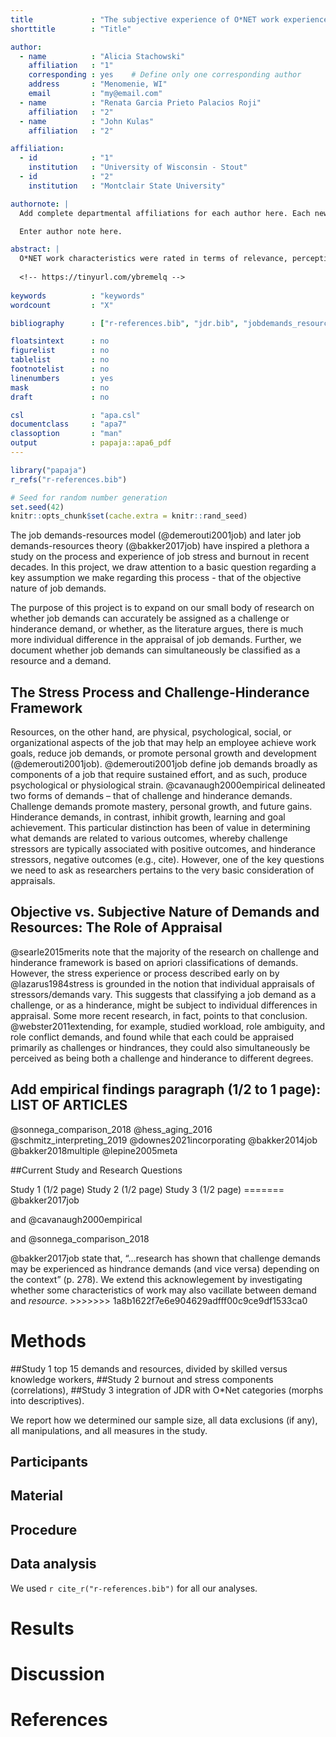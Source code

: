 ```yaml
---
title             : "The subjective experience of O*NET work experiences as demands and resources"
shorttitle        : "Title"

author: 
  - name          : "Alicia Stachowski"
    affiliation   : "1"
    corresponding : yes    # Define only one corresponding author
    address       : "Menomenie, WI"
    email         : "my@email.com"
  - name          : "Renata Garcia Prieto Palacios Roji"
    affiliation   : "2"
  - name          : "John Kulas"
    affiliation   : "2"

affiliation:
  - id            : "1"
    institution   : "University of Wisconsin - Stout"
  - id            : "2"
    institution   : "Montclair State University"

authornote: |
  Add complete departmental affiliations for each author here. Each new line herein must be indented, like this line.

  Enter author note here.

abstract: |
  O*NET work characteristics were rated in terms of relevance, perception of demand, and perception as resource. 
  
  <!-- https://tinyurl.com/ybremelq -->
  
keywords          : "keywords"
wordcount         : "X"

bibliography      : ["r-references.bib", "jdr.bib", "jobdemands_resources_bibtex.bib"]

floatsintext      : no
figurelist        : no
tablelist         : no
footnotelist      : no
linenumbers       : yes
mask              : no
draft             : no

csl               : "apa.csl"
documentclass     : "apa7"
classoption       : "man"
output            : papaja::apa6_pdf
---
```


```r
library("papaja")
r_refs("r-references.bib")
```

```r
# Seed for random number generation
set.seed(42)
knitr::opts_chunk$set(cache.extra = knitr::rand_seed)
```

The job demands-resources model (@demerouti2001job) and later job demands-resources theory (@bakker2017job) have inspired a plethora a study on the process and experience of job stress and burnout in recent decades. In this project, we draw attention to a basic question regarding a key assumption we make regarding this process - that of the objective nature of job demands.

   The purpose of this project is to expand on our small body of research on whether job demands can accurately be assigned as a challenge or hinderance demand, or whether, as the literature argues, there is much more individual difference in the appraisal of job demands. Further, we document whether job demands can simultaneously be classified as a resource and a demand. 
    
## The Stress Process and Challenge-Hinderance Framework
  Resources, on the other hand, are physical, psychological, social, or organizational aspects of the job that may help an employee achieve work goals, reduce job demands, or promote personal growth and development (@demerouti2001job). @demerouti2001job define job demands broadly as components of a job that require sustained effort, and as such, produce psychological or physiological strain. @cavanaugh2000empirical delineated two forms of demands – that of challenge and hinderance demands. Challenge demands promote mastery, personal growth, and future gains. Hinderance demands, in contrast, inhibit growth, learning and goal achievement. This particular distinction has been of value in determining what demands are related to various outcomes, whereby challenge stressors are typically associated with positive outcomes, and hinderance stressors, negative outcomes (e.g., cite). However, one of the key questions we need to ask as researchers pertains to the very basic consideration of appraisals.
  
## Objective vs. Subjective Nature of Demands and Resources: The Role of Appraisal
  @searle2015merits note that the majority of the research on challenge and hinderance framework is based on apriori classifications of demands. However, the stress experience or process described early on by @lazarus1984stress is grounded in the notion that individual appraisals of stressors/demands vary. This suggests that classifying a job demand as a challenge, or as a hinderance, might be subject to individual differences in appraisal. Some more recent research, in fact, points to that conclusion. @webster2011extending, for example, studied workload, role ambiguity, and role conflict demands, and found while that each could be appraised primarily as challenges or hindrances, they could also simultaneously be perceived as being both a challenge and hinderance to different degrees. 
  
## Add empirical findings paragraph (1/2 to 1 page): LIST OF ARTICLES
@sonnega_comparison_2018
@hess_aging_2016
@schmitz_interpreting_2019
@downes2021incorporating
@bakker2014job
@bakker2018multiple
@lepine2005meta

##Current Study and Research Questions

Study 1 (1/2 page)
Study 2 (1/2 page)
Study 3 (1/2 page)
=======
@bakker2017job

and @cavanaugh2000empirical

and @sonnega_comparison_2018

@bakker2017job state that, "...research has shown that challenge demands may be experienced as hindrance demands (and vice versa) depending on the context" (p. 278). We extend this acknowlegement by investigating whether some characteristics of work may also vacillate between demand and *resource*. 
>>>>>>> 1a8b1622f7e6e904629adfff00c9ce9df1533ca0

# Methods
##Study 1
top 15 demands and resources, divided by skilled versus knowledge workers, 
##Study 2
burnout and stress components (correlations), 
##Study 3
integration of JDR with O*Net categories (morphs into descriptives). 

We report how we determined our sample size, all data exclusions (if any), all manipulations, and all measures in the study. <!-- 21-word solution (Simmons, Nelson & Simonsohn, 2012; retrieved from http://ssrn.com/abstract=2160588) -->

## Participants

## Material

## Procedure

## Data analysis
We used `r cite_r("r-references.bib")` for all our analyses.


# Results

# Discussion


\newpage

# References

\begingroup
\setlength{\parindent}{-0.5in}
\setlength{\leftskip}{0.5in}

<div id="refs" custom-style="Bibliography"></div>
\endgroup
